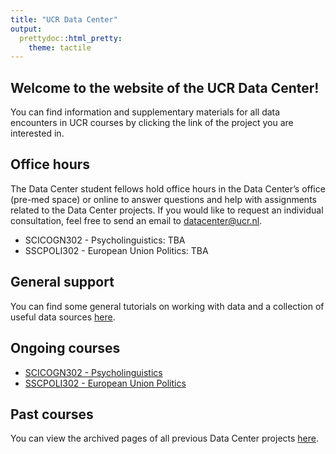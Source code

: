 ```yaml
---
title: "UCR Data Center"
output: 
  prettydoc::html_pretty:
    theme: tactile
---
```


## Welcome to the website of the UCR Data Center!

You can find information and supplementary materials for all data encounters in UCR courses by clicking the link of the project you are interested in.

## Office hours

The Data Center student fellows hold office hours in the Data Center's office (pre-med space) or online to answer questions and help with assignments related to the Data Center projects.
If you would like to request an individual consultation, feel free to send an email to [datacenter@ucr.nl](mailto:datacenter@ucr.nl).

* SCICOGN302 - Psycholinguistics: TBA
* SSCPOLI302 - European Union Politics: TBA

## General support

You can find some general tutorials on working with data and a collection of useful data sources [here](tutorial.html).

## Ongoing courses

* [SCICOGN302 - Psycholinguistics](SCICOGN302.html)
* [SSCPOLI302 - European Union Politics](SSCPOLI302.html)

## Past courses

You can view the archived pages of all previous Data Center projects [here](archive.html).